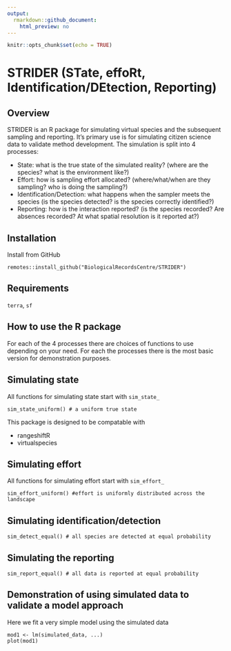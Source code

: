 ```yaml
---
output:
  rmarkdown::github_document:
    html_preview: no
---
```


```r
knitr::opts_chunk$set(echo = TRUE)
```

# STRIDER (STate, effoRt, Identification/DEtection, Reporting)

## Overview

STRIDER is an R package for simulating virtual species and the subsequent sampling and reporting. It's primary use is for simulating citizen science data to validate method development. The simulation is split into 4 processes:

 * State: what is the true state of the simulated reality? (where are the species? what is the environment like?)
 * Effort: how is sampling effort allocated? (where/what/when are they sampling? who is doing the sampling?)
 * Identification/Detection: what happens when the sampler meets the species (is the species detected? is the species correctly identified?)
 * Reporting: how is the interaction reported? (is the species recorded? Are absences recorded? At what spatial resolution is it reported at?)
 
## Installation

Install from GitHub

```
remotes::install_github("BiologicalRecordsCentre/STRIDER")
```
 
## Requirements

`terra`, `sf`


## How to use the R package

For each of the 4 processes there are choices of functions to use depending on your need. For each the processes there is the most basic version for demonstration purposes.
 
## Simulating state

All functions for simulating state start with `sim_state_`
 
```
sim_state_uniform() # a uniform true state
```

This package is designed to be compatable with 

 * rangeshiftR
 * virtualspecies
 
## Simulating effort

All functions for simulating effort start with `sim_effort_`
 
```
sim_effort_uniform() #effort is uniformly distributed across the landscape
```

## Simulating identification/detection

```
sim_detect_equal() # all species are detected at equal probability
```

## Simulating the reporting

```
sim_report_equal() # all data is reported at equal probability
```


## Demonstration of using simulated data to validate a model approach

Here we fit a very simple model using the simulated data

```
mod1 <- lm(simulated_data, ...)
plot(mod1)
```

